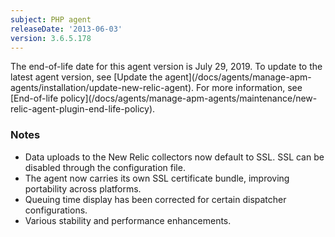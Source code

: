 ```yaml
---
subject: PHP agent
releaseDate: '2013-06-03'
version: 3.6.5.178
---
```


<Callout variant="important">
  The end-of-life date for this agent version is July 29, 2019. To update to the latest agent version, see [Update the agent](/docs/agents/manage-apm-agents/installation/update-new-relic-agent). For more information, see [End-of-life policy](/docs/agents/manage-apm-agents/maintenance/new-relic-agent-plugin-end-life-policy).
</Callout>

### Notes

* Data uploads to the New Relic collectors now default to SSL. SSL can be disabled through the configuration file.
* The agent now carries its own SSL certificate bundle, improving portability across platforms.
* Queuing time display has been corrected for certain dispatcher configurations.
* Various stability and performance enhancements.
